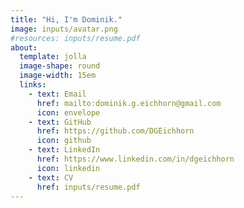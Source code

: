 ```yaml
---
title: "Hi, I'm Dominik."
image: inputs/avatar.png
#resources: inputs/resume.pdf
about:
  template: jolla
  image-shape: round
  image-width: 15em
  links: 
    - text: Email
      href: mailto:dominik.g.eichhorn@gmail.com
      icon: envelope
    - text: GitHub
      href: https://github.com/DGEichhorn
      icon: github
    - text: LinkedIn
      href: https://www.linkedin.com/in/dgeichhorn
      icon: linkedin
    - text: CV
      href: inputs/resume.pdf
---
```


<!--This is a Quarto website.

To learn more about Quarto websites visit <https://quarto.org/docs/websites>.

```r
1 + 1
```
-->